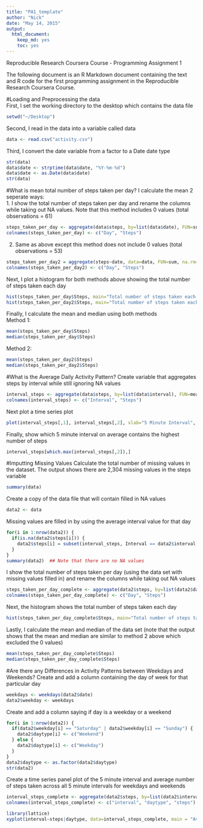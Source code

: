```yaml
---
title: "PA1_template"
author: "Nick"
date: "May 14, 2015"
output:
  html_document:
    keep_md: yes
    toc: yes
---
```

Reproducible Research Coursera Course - Programming Assignment 1

The following document is an R Markdown document containing the text and R code for the first programming assignment in the Reproducible Research Coursera Course.  

#Loading and Preprocessing the data  
First, I set the working directory to the desktop which contains the data file
```r
setwd("~/Desktop")
```

Second, I read in the data into a variable called data
```r
data <- read.csv("activity.csv")
```

Third, I convert the date variable from a factor to a Date date type
```r
str(data)
data$date <- strptime(data$date, "%Y-%m-%d")
data$date <- as.Date(data$date)
str(data)
```

#What is mean total number of steps taken per day?
I calculate the mean 2 seperate ways:  
1. I show the total number of steps taken per day and rename the columns while taking out NA values. Note that this method includes 0 values (total observations = 61)
```r
steps_taken_per_day <- aggregate(data$steps, by=list(data$date), FUN=sum, na.rm=TRUE)
colnames(steps_taken_per_day) <- c("Day", "Steps")
```
2. Same as above except this method does not include 0 values (total observations = 53)
```r
steps_taken_per_day2 = aggregate(steps~date, data=data, FUN=sum, na.rm=TRUE)
colnames(steps_taken_per_day2) <- c("Day", "Steps")
```

Next, I plot a histogram for both methods above showing the total number of steps taken each day
```r
hist(steps_taken_per_day$Steps, main="Total number of steps taken each day (including 0 values)", xlab="Day", breaks = 15)
hist(steps_taken_per_day2$Steps, main="Total number of steps taken each day (not including 0 values)", xlab="Day", breaks = 15)
```

Finally, I calculate the mean and median using both methods  
Method 1:
```r
mean(steps_taken_per_day$Steps)
median(steps_taken_per_day$Steps)
```
Method 2:
```r
mean(steps_taken_per_day2$Steps)
median(steps_taken_per_day2$Steps)
```
#What is the Average Daily Activity Pattern?
Create variable that aggregates steps by interval while still ignoring NA values
```r
interval_steps <- aggregate(data$steps, by=list(data$interval), FUN=mean, na.rm=TRUE)
colnames(interval_steps) <- c("Interval", "Steps")
```

Next plot a time series plot 
```r
plot(interval_steps[,1], interval_steps[,2], xlab="5 Minute Interval", ylab="Average Steps per day", main="Total number of steps taken each day", type="l")
```

Finally, show which 5 minute interval on average contains the highest number of steps
```r
interval_steps[which.max(interval_steps[,2]),]
```
#Imputting Missing Values
Calculate the total number of missing values in the dataset. The output shows there are 2,304 missing values in the steps variable
```r
summary(data)
```

Create a copy of the data file that will contain filled in NA values
```r
data2 <- data
```

Missing values are filled in by using the average interval value for that day
```r
for(i in 1:nrow(data2)) {
  if(is.na(data2$steps[i])) {
    data2$steps[i] = subset(interval_steps, Interval == data2$interval[i])$Steps
  }
}
summary(data2)  ## Note that there are no NA values
```

I show the total number of steps taken per day (using the data set with missing values filled in) and rename the columns while taking out NA values
```r
steps_taken_per_day_complete <- aggregate(data2$steps, by=list(data2$date), FUN=sum, na.rm=TRUE)
colnames(steps_taken_per_day_complete) <- c("Day", "Steps")
```

Next, the histogram shows the total number of steps taken each day
```r
hist(steps_taken_per_day_complete$Steps, main="Total number of steps taken each day", xlab="Day", breaks = 15)
```

Lastly, I calculate the mean and median of the data set (note that the output shows that the mean and median are similar to method 2 above which excluded the 0 values)
```r
mean(steps_taken_per_day_complete$Steps)
median(steps_taken_per_day_complete$Steps)
```

#Are there any Differences in Activity Patterns between Weekdays and Weekends?
Create and add a column containing the day of week for that particular day
```r
weekdays <- weekdays(data2$date)
data2$weekday <- weekdays
```

Create and add a column saying if day is a weekday or a weekend
```r
for(i in 1:nrow(data2)) {
  if(data2$weekday[i] == "Saturday" | data2$weekday[i] == "Sunday") {
    data2$daytype[i] <- c("Weekend")
  } else {
    data2$daytype[i] <- c("Weekday")
  }
}
data2$daytype <- as.factor(data2$daytype)
str(data2)
```

Create a time series panel plot of the 5 minute interval and average number of steps taken across all 5 minute intervals for weekdays and weekends
```r
interval_steps_complete <- aggregate(data2$steps, by=list(data2$interval, data2$daytype), FUN = mean)
colnames(interval_steps_complete) <- c("interval", "daytype", "steps")

library(lattice)
xyplot(interval~steps|daytype, data=interval_steps_complete, main = "Average across all 5 minute intervals for weekdays and weekends", layout = c(1, 2), xlab = "Interval", ylab="Average Steps")
```
